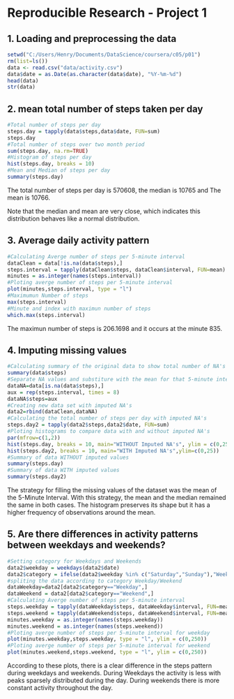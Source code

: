 # Reproducible Research - Project 1

## 1. Loading and preprocessing the data

```{r, echo=TRUE}
setwd("C:/Users/Henry/Documents/DataScience/coursera/c05/p01")
rm(list=ls())
data <- read.csv("data/activity.csv")
data$date = as.Date(as.character(data$date), "%Y-%m-%d")
head(data)
str(data)
```

## 2. mean total number of steps taken per day

```{r, echo=TRUE}
#Total number of steps per day
steps.day = tapply(data$steps,data$date, FUN=sum)
steps.day
#Total number of steps over two month period
sum(steps.day, na.rm=TRUE)
#Histogram of steps per day
hist(steps.day, breaks = 10)
#Mean and Median of steps per day
summary(steps.day)
```

The total number of steps per day is 570608, the median is 10765 and The mean is 10766. 

Note that the median and mean are very close, which indicates this distribution behaves like a normal distribution.

## 3. Average daily activity pattern

```{r}
#Calculating Averge number of steps per 5-minute interval
dataClean = data[!is.na(data$steps),]
steps.interval = tapply(dataClean$steps, dataClean$interval, FUN=mean)
minutes = as.integer(names(steps.interval))
#Ploting averge number of steps per 5-minute interval
plot(minutes,steps.interval, type = "l")
#Maximumun Number of steps
max(steps.interval)
#Minute and index with maximun number of steps
which.max(steps.interval)
```

The maximun number of steps is 206.1698 and it occurs at the minute 835.

## 4. Imputing missing values

```{r}
#Calculating summary of the original data to show total number of NA's
summary(data$steps)
#Separate NA values and substiture with the mean for that 5-minute interval
dataNA=data[is.na(data$steps),]
aux = rep(steps.interval, times = 8)
dataNA$steps=aux
#Creating new data set with imputed NA's
data2=rbind(dataClean,dataNA)
#Calculating the total number of steps per day with imputed NA's
steps.day2 = tapply(data2$steps,data2$date, FUN=sum)
#Ploting histograms to compare data with and without imputed NA's
par(mfrow=c(1,2))
hist(steps.day, breaks = 10, main="WITHOUT Imputed NA's", ylim = c(0,25))
hist(steps.day2, breaks = 10, main="WITH Imputed NA's",ylim=c(0,25))
#Summary of data WITHOUT imputed values
summary(steps.day)
#Summary of data WITH imputed values
summary(steps.day2)
```

The strategy for filling the missing values of the dataset was the mean of the 5-Minute Interval. With this strategy, the mean and the median remained the same in both cases. The histogram preserves its shape but it has a higher frequency of observations around the mean.


## 5. Are there differences in activity patterns between weekdays and weekends?

```{r}
#Setting category for Weekdays and Weekends
data2$weekday = weekdays(data2$date)
data2$category = ifelse(data2$weekday %in% c("Saturday","Sunday"),"Weekend","Weekday")
#spliting the data according to category Weekday/Weekend
dataWeekday=data2[data2$category=="Weekday",]
dataWeekend = data2[data2$category=="Weekend",]
#Calculating Averge number of steps per 5-minute interval
steps.weekday = tapply(dataWeekday$steps, dataWeekday$interval, FUN=mean)
steps.weekend = tapply(dataWeekend$steps, dataWeekend$interval, FUN=mean)
minutes.weekday = as.integer(names(steps.weekday))
minutes.weekend = as.integer(names(steps.weekend))
#Ploting averge number of steps per 5-minute interval for weekday
plot(minutes.weekday,steps.weekday, type = "l", ylim = c(0,250))
#Ploting averge number of steps per 5-minute interval for weekend
plot(minutes.weekend,steps.weekend, type = "l", ylim = c(0,250))
```

According to these plots, there is a clear difference in the steps pattern during weekdays and weekends. During Weekdays the activity is less with peaks sparsely distributed during the day. During weekends there is more constant activity throughout the day.